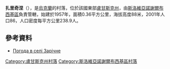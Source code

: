 {{coord|48|37|0|N|38|44|8|E|scale:100000|display=title}}

'''扎里奇涅'''（{{lang-uk|Зарічне}}），是[[烏克蘭|烏克蘭]]的村落，位於該國東部[[盧甘斯克州|盧甘斯克州]]，由[[斯洛維亞諾謝爾布西基區|斯洛維亞諾謝爾布西基區]]負責管轄，始建於1957年，面積0.36平方公里，海拔高度88米，2001年人口86，人口密度每平方公里238.9人。

==參考資料==
* [http://weather.in.ua/ua/lyganskaja/8546 Погода в селі Зарічне] {{Wayback|url=http://weather.in.ua/ua/lyganskaja/8546 |date=20160305220701 }}

{{DEFAULTSORT:Зарічне}}
[[Category:盧甘斯克州村落|Category:盧甘斯克州村落]]
[[Category:斯洛維亞諾謝爾布西基區村落|Category:斯洛維亞諾謝爾布西基區村落]]


{{Luhansk-geo-stub}}